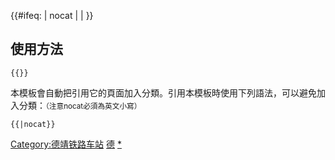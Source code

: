 {{鐵道路線|
| 模板名稱 = 德靖铁路
| 名稱 = [[德靖铁路]]
| 代表色 = #0033c9
| Logo = [[File:China_Railways.svg|17px]]
| 背景顏色 = #FFFFFF
| 車站列表 = [[德保站|德保]] - [[大道站|大道]] - [[靖西站|靖西]]
|注釋=
}}
<includeonly>{{#ifeq: {{{1}}} | nocat | <!--空--> | [[Category:德靖铁路车站]] }}</includeonly><noinclude>

==使用方法==
 <nowiki>{{</nowiki>{{PAGENAME}}<nowiki>}}</nowiki>
本模板會自動把引用它的頁面加入分類。引用本模板時使用下列語法，可以避免加入分類：<small>（注意nocat必須為英文小寫）</small>
 <nowiki>{{</nowiki>{{PAGENAME}}<nowiki>|nocat}}</nowiki>
[[Category:中國鐵路路線模板|德]]
[[Category:德靖铁路车站|*]]
</noinclude>